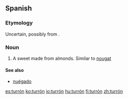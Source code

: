 {{wikipedia}}

==Spanish==

===Etymology===
Uncertain, possibly from {{etyl|ca|es}} {{term|torró|lang=ca}}.

===Noun===
{{es-noun|m|pl=turrones}}

# A sweet made from almonds. Similar to [[nougat]]

====See also====
* [[nuégado]] {{m}}

[[es:turrón]]
[[ko:turrón]]
[[io:turrón]]
[[hu:turrón]]
[[fi:turrón]]
[[zh:turrón]]